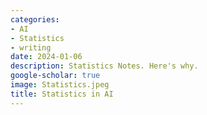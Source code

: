 ```yaml
---
categories:
- AI
- Statistics
- writing
date: 2024-01-06
description: Statistics Notes. Here's why.
google-scholar: true
image: Statistics.jpeg
title: Statistics in AI
---
```


<!-- It's not every day that you find out you have climbed the exalted heights of another discipline. My work is pretty interdisciplinary, but it shocked me, too, that I'm apparently holding forth on neoliberalism and the epistemic question in African universities ([archive link](https://archive.is/MgSAW)): -->

<!-- ![Apparently, I'm commenting on neoliberalism in African universities.](scispace.png){#fig-scispace} -->

<!-- This, of course, came at some surprise to me, as I have never written anything on the topic. I have, however, written a lot about AI, and I have written a thing or two about Africa, so I guess it was only a matter of time before I was conflated with someone else. This time, the unwitting victim deprived of his credit was [Prof. Amasa P. Ndofirepi](https://www.uj.ac.za/members/prof-amasa-philip-ndofirepi/), who is an educational studies scholar at the University of Johannesburg. I have no idea how I ended up being credited with his work, but I'm sure it was an honest mistake. -->

<!-- The problem is, with AI, mistakes compound. So if an unwitting student were to ask for a quick literature review of neoliberalism on the subject, they might get something like this from Scispace: -->

<!-- > The literature on the impact of neoliberalism on knowledge production and dissemination in African universities has been extensively explored by various authors. Qosimova Gulbahor, in her paper "Placing Knowledge at the Centre of an Alternative Public Good Imaginary of African Universities," discusses the alternative public good mission of African universities and the need for them to apply their knowledge infrastructure to community development challenges. Chris von Csefalvay, in his paper "The Hegemonic Neoliberal Knowledges in the African University," examines the pervasive presence of neoliberalism in African universities and explores the prospects and opportunities to unyoke the trapped knowledge processes. These authors, along with others, highlight concerns about the dominance of Western knowledge, the commodification of knowledge, and the need for African universities to prioritize socially-just knowledges that serve African priorities and challenges. -->

<!-- I mean, that's flattering, but I'd really rather be credited mostly for my own work. I'm sure Prof. Ndofirepi would agree. -->


<!-- ## Why I care -->

<!-- This is, of course, not good for academia. We've generally been coasting from one crisis to another. We've got a replication crisis, there's [enough dodgy Western Blots to blot out the sun](https://retractionwatch.com/2020/09/30/author-says-misguided-efforts-for-the-ideal-western-blot-led-to-the-withdrawal-of-these-studies/), we've got the [Tessier-Lavigne mess](https://www.statnews.com/2023/07/19/marc-tessier-lavigne-stanford-president-resignation/), and that's just what I can think of off the top of my head before my first coffee. A predatory publishing industry doesn't help this at all. We need another crisis on top of this like we need a hole in the head, and yet, here we are. -->

<!-- Now, as far as I'm aware, no serious academic is actually using these tools to do their research. On the other hand, non-academics _are_. For journalists, in particular, such tools are a godsend -- literature reviews are annoying, and if you can get a computer to do it for you, why not? The problem is, of course, that you're supposed to double-check this stuff and, well, journalists are known for many things, but double-checking stuff properly isn't really one of them. -->

<!-- And so, after months of academics fretting about ChatGPT eating their lunch, we're confronted with the actual problem. AI is not better at producing decent science, but it is vastly faster and more efficient at producing _bad_ science. -->

<!-- Which we weren't short on to begin with. -->


<!-- ## What's the problem? -->

<!-- Language is a tool that works on the basis of some conventions of meaning. Language models encapsulate these conventions, but they cannot encapsulate _all_ of them -- there are compromises to be made if a system with limited resources has to contend with nearly unlimited human imagination. When language models' limits come to blows with domain-specific language, we get into trouble. -->

<!-- Language models are really weak at one thing: reasoned judgment. As a scientist, you are trained to exercise this kind of reasoned judgment in determining what is, and what isn't, worth considering as an authority. That's why we make our master's students (and hopefully most undergraduates) write literature reviews until the cows come home. It teaches them to develop that judgment, and also to know how to explore the fringes of their research question. I have looked at a few 'academic AI' tools that claim to be doing some of this, and they're not very good at it. [Scite](https://scite.ai) is so far one of the better ones, and the literature reviews it produces are still pretty bad: results are heavily weighted towards recent publications, towards the specific in preference to the foundational and often towards meandering misinterpretations of the research question as long as sources for that could be found, in preference to actually identifying a gap. -->

<!-- To be quite fair towards these models, they have to deal with academic literature, which is an abundance of noise with a flicker of signal. There is, not to put too fine a point on it, a ton of crap out there, and it's not always easy to tell the difference between the crap and the good stuff. That's why we have peer review, and that's why we have literature reviews. The problem is, of course, that these models are not trained on the literature, but on the internet. And the internet is a very different place from the academic literature indeed. -->

<!-- Academic writing, especially domain specific writing, has a language of its own. It's not fair to expect a language model trained on English to also master uses of English that might as well be a different language. To give a favourite example of mine: in magnetic resonance imaging of the brain, there's often talk of something called 'flow voids'. Now, normal human reasoning would interpret a 'flow void' to be the absence of flow, or something along those lines. In MRI, a flow void is actually the opposite: it is a 'void' of signal created in a vessel through which something (usually blood, sometimes CSF) flows.^[Flow voids happen in the context of spin-echo imaging. These modalities involve two pulses – an excitation pulse and a refocusing pulse. Blood that moves perpendicular to the image plane will be hit by the excitation pulse but not the refocusing pulse. Therefore, it will not create a signal, which gives us the 'void' appearance of signal hypointense vessels.] This is a very specific term that has a very specific meaning in a very specific context. A language model, however, would not know that. It would assume that a 'flow void' is (de)void of flow. -->

<!-- Just about _all_ of science is like that. We have a language of our own, and it's not always easy to understand. What definitely doesn't make it easier to work with, however, is when the source material is also wrong. Which is what we're dealing with all too often, viz. @fig-scispace. -->


<!-- ## What can we do about it? -->

<!-- Most 'academic AI' applications are riding on the crest of a wave of high expectations that surround everything AI-related right now. They offer to be useful aides-de-camp to beleaguered academics who have to contend with exponentially growing literature, but in reality fall far short of that promise. And the inherent 'black box' nature of such models means that it's not always easy to tell when they're wrong. -->

<!-- At this point, perhaps the best we can do is to hold off on using generative AI tools for academic research until they're better. We're not there yet. We're not even close. For highly domain specific applications, retrieval-augmented generation (RAG) approaches utilising a curated knowledge base of publications in that realm has proven to be a very useful approach indeed, but those are specialised tools that are at the present primarily in the purview of private industry. I've seen some great applications in this field, and I see this as another proof point for [my assertion that the future belongs to ecosystems of small, specialised language models rather than one big model that does everything](../team-of-rivals/). -->

<!-- For the time being, we're going to have to do things the old-fashioned way: reading the literature and writing our own reviews. I know, it's not very fun. But it's the only way to do it right, and we've managed with that for the last few hundred years. Giving it another few years won't hurt. -->